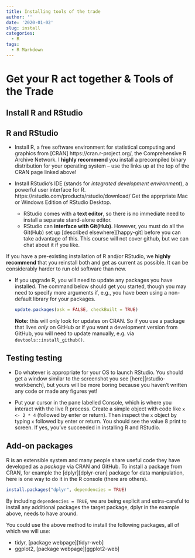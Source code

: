 ```yaml
---
title: Installing tools of the trade
author: ''
date: '2020-01-02'
slug: install
categories:
  - R
tags:
  - R Markdown
---
```


# Get your R act together & Tools of the Trade

## Install R and RStudio 

## R and RStudio

* Install R, a free software environment for statistical computing and graphics from [CRAN] https://cran.r-project.org/, the Comprehensive R Archive Network. I __highly recommend__ you install a precompiled binary distribution for your operating system -- use the links up at the top of the CRAN page linked above!

* Install RStudio's IDE (stands for _integrated development environment_), a powerful user interface for R. https://rstudio.com/products/rstudio/download/   Get the apprpriate Mac or Windows Edition of RStudio Desktop.

  
  - RStudio comes with a __text editor__, so there is no immediate need to install a separate stand-alone editor.
  - RStudio can __interface with Git(Hub)__. However, you must do all the Git(Hub) set up [described elsewhere][happy-git] before you can take advantage of this.  This course will not cover github, but we can chat about it if you like.
    
If you have a pre-existing installation of R and/or RStudio, we __highly recommend__ that you reinstall both and get as current as possible. It can be considerably harder to run old software than new.

* If you upgrade R, you will need to update any packages you have installed. The command below should get you started, though you may need to specify more arguments if, e.g., you have been using a non-default library for your packages.

    ``` r
    update.packages(ask = FALSE, checkBuilt = TRUE)
    ```

  __Note:__ this will only look for updates on CRAN. So if you use a package that lives *only* on GitHub or if you want a development version from GitHub, you will need to  update manually, e.g. via `devtools::install_github()`.

## Testing testing

* Do whatever is appropriate for your OS to launch RStudio. You should get a window similar to the screenshot you see [here][rstudio-workbench], but yours will be more boring because you haven't written any code or made any figures yet!

* Put your cursor in the pane labelled Console, which is where you interact with the live R process. Create a simple object with code like `x <- 2 * 4` (followed by enter or return). Then inspect the `x` object by typing `x` followed by enter or return. You should see the value 8 print to screen. If yes, you've succeeded in installing R and RStudio.

## Add-on packages

R is an extensible system and many people share useful code they have developed as a _package_ via CRAN and GitHub. To install a package from CRAN, for example the [dplyr][dplyr-cran] package for data manipulation, here is one way to do it in the R console (there are others).

```r
install.packages("dplyr", dependencies = TRUE)
```

By including `dependencies = TRUE`, we are being explicit and extra-careful to install any additional packages the target package, dplyr in the example above, needs to have around.

You could use the above method to install the following packages, all of which we will use:

* tidyr, [package webpage][tidyr-web]
* ggplot2, [package webpage][ggplot2-web]



    
